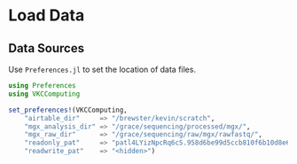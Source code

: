 # Load Data

## Data Sources

Use `Preferences.jl` to set the location of data files.

```julia
using Preferences
using VKCComputing

set_preferences!(VKCComputing,
    "airtable_dir"     => "/brewster/kevin/scratch",
    "mgx_analysis_dir" => "/grace/sequencing/processed/mgx/",
    "mgx_raw_dir"      => "/grace/sequencing/raw/mgx/rawfastq/",
    "readonly_pat"     => "patl4LYizNpcRq6cS.958d6be99d5ccb810f6b10d8e6510c6925a6ed8c9ee7a71235a04ac6f303a8c5",
    "readwrite_pat"    => "<hidden>")
```

